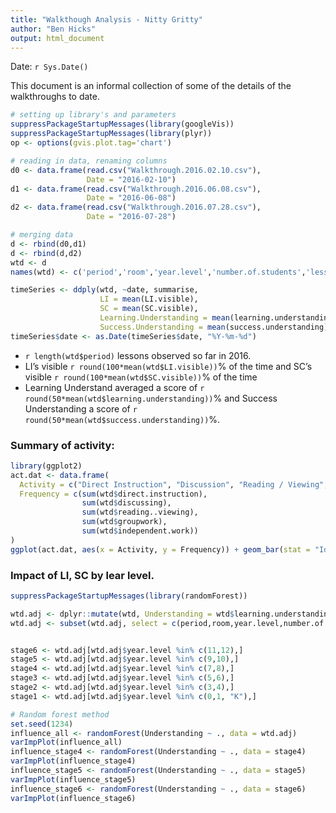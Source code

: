 ```yaml
---
title: "Walkthough Analysis - Nitty Gritty"
author: "Ben Hicks"
output: html_document
---
```


Date: `r Sys.Date()`

This document is an informal collection of some of the details of the walkthroughs to date.


```r
# setting up library's and parameters
suppressPackageStartupMessages(library(googleVis))
suppressPackageStartupMessages(library(plyr))
op <- options(gvis.plot.tag='chart')

# reading in data, renaming columns
d0 <- data.frame(read.csv("Walkthrough.2016.02.10.csv"), 
                 Date = "2016-02-10")
d1 <- data.frame(read.csv("Walkthrough.2016.06.08.csv"),
                 Date = "2016-06-08")
d2 <- data.frame(read.csv("Walkthrough.2016.07.28.csv"),
                 Date = "2016-07-28")

# merging data
d <- rbind(d0,d1)
d <- rbind(d,d2)
wtd <- d
names(wtd) <- c('period','room','year.level','number.of.students','lesson.time','direct.instruction','discussing','reading..viewing','groupwork','independent.work','LI.visible','SC.visible','learning.understanding','success.understanding','date')

timeSeries <- ddply(wtd, ~date, summarise,
                    LI = mean(LI.visible),
                    SC = mean(SC.visible),
                    Learning.Understanding = mean(learning.understanding),
                    Success.Understanding = mean(success.understanding))
timeSeries$date <- as.Date(timeSeries$date, "%Y-%m-%d")
```

* `r length(wtd$period)` lessons observed so far in 2016.
* LI's visible `r round(100*mean(wtd$LI.visible))`% of the time and SC's visible `r round(100*mean(wtd$SC.visible))`% of the time
* Learning Understand averaged a score of `r round(50*mean(wtd$learning.understanding))`% and Success Understanding a score of `r round(50*mean(wtd$success.understanding))`%.

### Summary of activity:

``` r
library(ggplot2)
act.dat <- data.frame(
  Activity = c("Direct Instruction", "Discussion", "Reading / Viewing", "Group Work", "Independent Work"),
  Frequency = c(sum(wtd$direct.instruction),
                sum(wtd$discussing),
                sum(wtd$reading..viewing), 
                sum(wtd$groupwork), 
                sum(wtd$independent.work))
)
ggplot(act.dat, aes(x = Activity, y = Frequency)) + geom_bar(stat = "Identity")

```

### Impact of LI, SC by lear level.

``` r
suppressPackageStartupMessages(library(randomForest))

wtd.adj <- dplyr::mutate(wtd, Understanding = wtd$learning.understanding + wtd$success.understanding)
wtd.adj <- subset(wtd.adj, select = c(period,room,year.level,number.of.students,lesson.time,direct.instruction,discussing, reading..viewing, groupwork, independent.work, LI.visible, SC.visible, date, Understanding))


stage6 <- wtd.adj[wtd.adj$year.level %in% c(11,12),]
stage5 <- wtd.adj[wtd.adj$year.level %in% c(9,10),]
stage4 <- wtd.adj[wtd.adj$year.level %in% c(7,8),]
stage3 <- wtd.adj[wtd.adj$year.level %in% c(5,6),]
stage2 <- wtd.adj[wtd.adj$year.level %in% c(3,4),]
stage1 <- wtd.adj[wtd.adj$year.level %in% c(0,1, "K"),]

# Random forest method
set.seed(1234)
influence_all <- randomForest(Understanding ~ ., data = wtd.adj)
varImpPlot(influence_all)
influence_stage4 <- randomForest(Understanding ~ ., data = stage4)
varImpPlot(influence_stage4)
influence_stage5 <- randomForest(Understanding ~ ., data = stage5)
varImpPlot(influence_stage5)
influence_stage6 <- randomForest(Understanding ~ ., data = stage6)
varImpPlot(influence_stage6)

```


